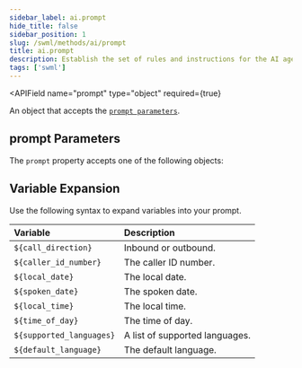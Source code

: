 ```yaml
---
sidebar_label: ai.prompt
hide_title: false
sidebar_position: 1
slug: /swml/methods/ai/prompt
title: ai.prompt
description: Establish the set of rules and instructions for the AI agent through a prompt.
tags: ['swml']
---
```






[contexts]: /swml/methods/ai/prompt/contexts
[pom]: /swml/methods/ai/prompt/pom
[prompt-parameters]: #prompt-parameters

<APIField
  name="prompt"
  type="object"
  required={true}
>
  An object that accepts the [`prompt parameters`][prompt-parameters].
</APIField>


## **prompt Parameters**

The `prompt` property accepts one of the following objects:

<Tabs>
    <TabItem value="regular-prompt" label="Regular Prompt">
        <RegularPrompt />
        <SharedPromptParams />
    </TabItem>
    <TabItem value="pom-prompts" label="POM Prompts">
        <PomPrompts />
        <SharedPromptParams />
    </TabItem>
</Tabs>

## **Variable Expansion**

Use the following syntax to expand variables into your prompt.

| Variable                 | Description                    |
|:-------------------------|:-------------------------------|
| `${call_direction}`      | Inbound or outbound.           |
| `${caller_id_number}`    | The caller ID number.          |
| `${local_date}`          | The local date.                |
| `${spoken_date}`         | The spoken date.               |
| `${local_time}`          | The local time.                |
| `${time_of_day}`         | The time of day.               |
| `${supported_languages}` | A list of supported languages. |
| `${default_language}`    | The default language.          |
